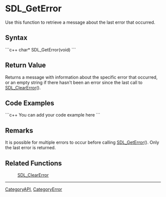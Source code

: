 <!-- pragma section-numbers off -->
<!-- pragma disable-camelcase -->

= SDL_GetError =
Use this function to retrieve a message about the last error that occurred.


== Syntax ==
```c++
char* SDL_GetError(void)
```

== Return Value ==
Returns a message with information about the specific error that occurred, or an empty string if there hasn't been an error since the last call to [[SDL_ClearError]]().

== Code Examples ==
```c++
You can add your code example here
```

== Remarks ==
It is possible for multiple errors to occur before calling [[SDL_GetError]]().  Only the last error is returned.

== Related Functions ==
:[[SDL_ClearError]]

----
[[CategoryAPI]], [[CategoryError]]
